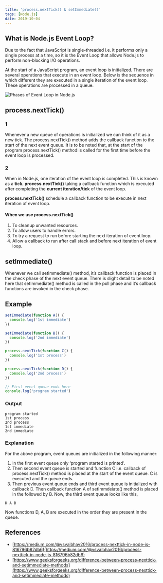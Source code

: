 ```yaml
---
title: 'process.nextTick() & setImmediate()'
tags: [Node.js]
date: 2019-10-04
---
```


## What is Node.js Event Loop?

Due to the fact that JavaScript is single-threaded i.e. it performs only a single process at a time, so it is the Event Loop that allows Node.js to perform non-blocking I/O operations.

At the start of a JavaScript program, an event loop is initialized. There are several operations that execute in an event loop. Below is the sequence in which different they are executed in a single iteration of the event loop. These operations are processed in a queue.

![Phases of Event Loop in Node.js](/../../assets/nodejs-event-loop.png)

## process.nextTick()

### 1

Whenever a new queue of operations is initialized we can think of it as a new
tick. The process.nextTick() method adds the callback function to the start of
the next event queue. It is to be noted that, at the start of the program
process.nextTick() method is called for the first time before the event loop
is processed.

### 2

When in Node.js, one iteration of the event loop is completed. This is known as a
**tick**. **process.nextTick()** taking a callback function which is executed after
completing the **current iteration/tick** of the event loop.

**process.nextTick()** schedule a callback function to be execute in next iteration of
event loop.

#### When we use process.nextTick()

1. To cleanup unwanted resources.
2. To allow users to handle errors.
3. To try a request to run before starting the next iteration of event loop.
4. Allow a callback to run after call stack and before next iteration of event loop.

## setImmediate()

Whenever we call setImmediate() method, it’s callback function is placed in
the check phase of the next event queue. There is slight detail to be noted
here that setImmediate() method is called in the poll phase and it’s callback
functions are invoked in the check phase.

## Example

```javascript
setImmediate(function A() {
  console.log('1st immediate')
})

setImmediate(function B() {
  console.log('2nd immediate')
})

process.nextTick(function C() {
  console.log('1st process')
})

process.nextTick(function D() {
  console.log('2nd process')
})

// First event queue ends here
console.log('program started')
```

### Output

```shell
program started
1st process
2nd process
1st immediate
2nd immediate
```

### Explanation

For the above program, event queues are initialized in the following manner:

1. In the first event queue only ‘program started is printed’.
2. Then second event queue is started and function C i.e. callback of process.nextTick() method is placed at the start of the event queue. C is executed and the queue ends.
3. Then previous event queue ends and third event queue is initialized with callback D. Then callback function A of setImmdeiate() method is placed in the followed by B.
   Now, the third event queue looks like this,

```shell
D A B
```

Now functions D, A, B are executed in the order they are present in the queue.

## References

- [https://medium.com/@vsvaibhav2016/process-nexttick-in-node-js-816796b82db6](https://medium.com/@vsvaibhav2016/process-nexttick-in-node-js-816796b82db6)
- [https://www.geeksforgeeks.org/difference-between-process-nexttick-and-setimmediate-methods](https://www.geeksforgeeks.org/difference-between-process-nexttick-and-setimmediate-methods)

